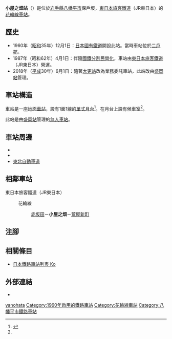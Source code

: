 {{NoteTA
|T=zh-hans:小屋之畑站;zh-hk:小屋之畑站;zh-tw:小屋之畑車站;
|1=zh-hans:小屋之畑站;zh-hk:小屋之畑站;zh-tw:小屋之畑車站;
}}
{{Infobox station
|公司色 = green
|站名 = 小屋之畑站
|圖片 = Koyanohata stn.jpg
|pxl = 
|圖片說明 = 月台
|日文原名 = 小屋の畑
|平假名 = こやのはた
|羅馬拼音 = Koyanohata
|副站名 = 
|電報略號 = コタ
|所在地 = {{JPN}}[[岩手縣|岩手縣]][[八幡平市|八幡平市]]保戶坂
|座標 = {{coord|40|4|35.3|N|141|1|14.45|E|type:railwaystation_region:JP-24|display=inline,title}}
|車站構造 = [[地面車站|地面車站]]
|月台配置 = 1面1線
|啟用年月日 = 1960年（[[昭和|昭和]]35年）12月1日
|廢站年月日 = 
|乘客人數 = 
|上下車人次 = 
|統計年度 = 
|轉車 = 
|全寬備註 = [[無人車站|無人車站]]
|adjacent = {{Adjacent stations|system=東日本旅客鐵道|line=花輪線|left=赤坂田|right=荒屋新町|note-left=3.6km|note-mid=距離[[好摩站|好摩]]33.6km|note-right=4.0km}}
}}
'''小屋之畑站'''（{{jpn|j=小屋の畑駅|hg=こやのはたえき|rm=Koyanohata eki|f=y}}）是位於[[岩手縣|岩手縣]][[八幡平市|八幡平市]]保戶坂，[[東日本旅客鐵道|東日本旅客鐵道]]（JR東日本）的[[花輪線|花輪線]][[鐵路車站|車站]]。

== 歷史 ==
* 1960年（[[昭和|昭和]]35年）12月1日：[[日本國有鐵道|日本國有鐵道]]開設此站。當時車站位於[[二戶郡|二戶郡]]{{Translink|ja|安代町}}。
* 1987年（昭和62年）4月1日：伴隨[[國鐵分割民營化|國鐵分割民營化]]，車站由[[東日本旅客鐵道|東日本旅客鐵道]]（JR東日本）營運。
* 2018年（[[平成|平成]]30年）6月1日：隨著[[大更站|大更站]]改為業務委託車站，此站改由[[盛岡站|盛岡站]]管理。

== 車站構造 ==
車站是一座[[地面車站|地面車站]]，設有1面1線的[[單式月台|單式月台]]<ref name="jr">{{cite web|url= https://www.jreast.co.jp/estation/stations/718.html|title= JR東日本：駅構内図（小屋の畑駅）|date= 2020年11月14日|website= JR東日本|publisher= 東日本旅客鐵道|accessdate= 2020年11月14日|language= ja|archive-date= 2020年11月14日|archive-url= https://web.archive.org/web/20201114094018/https://www.jreast.co.jp/estation/stations/718.html|dead-url= no}}</ref>。在月台上設有候車室<ref name="jr" />。

此站是由[[盛岡站|盛岡站]]管理的[[無人車站|無人車站]]。

== 車站周邊 ==
* {{Translink|ja|安比川}}
* {{Translink|ja|国道282号|國道282號}}
* [[東北自動車道|東北自動車道]]

== 相鄰車站 ==
; 東日本旅客鐵道（JR東日本）
: {{Color|#aa1e30|■}}花輪線
:: [[赤坂田站|赤坂田]]－'''小屋之畑'''－[[荒屋新町站|荒屋新町]]

== 注腳 ==
{{Reflist}}

== 相關條目 ==
{{commonscat|Koyanohata Station}}
* [[日本鐵路車站列表_Ko|日本鐵路車站列表 Ko]]

== 外部連結 ==
*{{外部連結/JR東日本車站|718|小屋之畑}}{{ja icon}}

{{花輪線}}

{{DEFAULTSORT:Koyanohata}}
[[Category:日本鐵路車站_Ko|yanohata]]
[[Category:1960年啟用的鐵路車站|Category:1960年啟用的鐵路車站]]
[[Category:花輪線車站|Category:花輪線車站]]
[[Category:八幡平市鐵路車站|Category:八幡平市鐵路車站]]